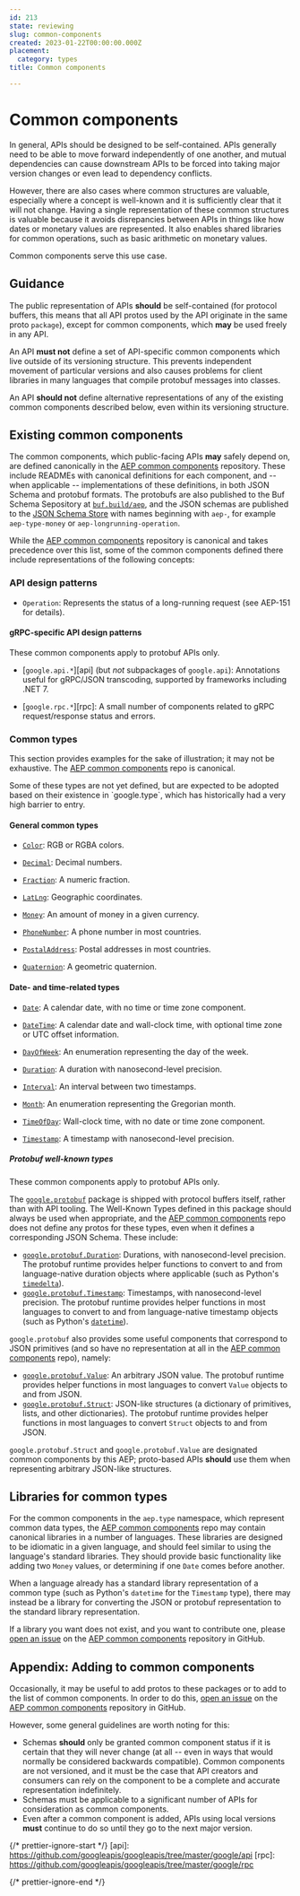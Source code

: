 ```yaml
---
id: 213
state: reviewing
slug: common-components
created: 2023-01-22T00:00:00.000Z
placement:
  category: types
title: Common components

--- 
```


# Common components

In general, APIs should be designed to be self-contained. APIs generally need
to be able to move forward independently of one another, and mutual
dependencies can cause downstream APIs to be forced into taking major version
changes or even lead to dependency conflicts.

However, there are also cases where common structures are valuable, especially
where a concept is well-known and it is sufficiently clear that it will not
change. Having a single representation of these common structures is valuable
because it avoids disrepancies between APIs in things like how dates or
monetary values are represented. It also enables shared libraries for common
operations, such as basic arithmetic on monetary values.

Common components serve this use case.

## Guidance

The public representation of APIs <b class="font-extrabold	text-yellow-700">should</b> be self-contained (for protocol
buffers, this means that all API protos used by the API originate in the same
proto `package`), except for common components, which <b class="font-extrabold text-green-700">may</b> be used freely in
any API.

An API <b class="font-extrabold	text-red-700">must not</b> define a set of API-specific common components which live
outside of its versioning structure. This prevents independent movement of
particular versions and also causes problems for client libraries in many
languages that compile protobuf messages into classes.

An API <b class="font-extrabold	text-yellow-700">should not</b> define alternative representations of any of the existing
common components described below, even within its versioning structure.

## Existing common components

The common components, which public-facing APIs <b class="font-extrabold text-green-700">may</b> safely depend on, are
defined canonically in the [AEP common components][] repository. These include
READMEs with canonical definitions for each component, and -- when applicable
-- implementations of these definitions, in both JSON Schema and protobuf
formats. The protobufs are also published to the Buf Schema Sepository at
[`buf.build/aep`][buf], and the JSON schemas are published to the [JSON Schema
Store][] with names beginning with `aep-`, for example `aep-type-money` or
`aep-longrunning-operation`.

While the [AEP common components][] repository is canonical and takes
precedence over this list, some of the common components defined there include
representations of the following concepts:

### API design patterns

- `Operation`: Represents the status of a long-running request (see AEP-151 for
  details).

#### gRPC-specific API design patterns

<Aside type="note" title="Note">
  These common components apply to protobuf APIs only.
</Aside>

- [`google.api.*`][api] (but _not_ subpackages of `google.api`): Annotations
  useful for gRPC/JSON transcoding, supported by frameworks including .NET 7.

- [`google.rpc.*`][rpc]: A small number of components related to gRPC
  request/response status and errors.

### Common types

This section provides examples for the sake of illustration; it may not be
exhaustive. The [AEP common components][] repo is canonical.

<Aside type="note" title="Note">
  Some of these types are not yet defined, but are expected to be
  adopted based on their existence in `google.type`, which has historically had a
  very high barrier to entry.
</Aside>

#### General common types

- [`Color`][color]: RGB or RGBA colors.

- [`Decimal`][decimal]: Decimal numbers.

- [`Fraction`][fraction]: A numeric fraction.

- [`LatLng`][lat_lng]: Geographic coordinates.

- [`Money`][money]: An amount of money in a given currency.

- [`PhoneNumber`][phone_number]: A phone number in most countries.

- [`PostalAddress`][postal_address]: Postal addresses in most countries.

- [`Quaternion`][quaternion]: A geometric quaternion.

#### Date- and time-related types

- [`Date`][date]: A calendar date, with no time or time zone component.

- [`DateTime`][date_time]: A calendar date and wall-clock time, with optional
  time zone or UTC offset information.

- [`DayOfWeek`][day_of_week]: An enumeration representing the day of the week.

- [`Duration`][duration]: A duration with nanosecond-level precision.

- [`Interval`][interval]: An interval between two timestamps.

- [`Month`][month]: An enumeration representing the Gregorian month.

- [`TimeOfDay`][time_of_day]: Wall-clock time, with no date or time zone
  component.

- [`Timestamp`][timestamp]: A timestamp with nanosecond-level precision.

##### Protobuf well-known types

<Aside type="note" title="Note">
  These common components apply to protobuf APIs only.
</Aside>

The [`google.protobuf`][protobuf] package is shipped with protocol buffers
itself, rather than with API tooling. The Well-Known Types defined in this
package should always be used when appropriate, and the [AEP common
components][] repo does not define any protos for these types, even when it
defines a corresponding JSON Schema. These include:

- [`google.protobuf.Duration`][duration]: Durations, with nanosecond-level
  precision. The protobuf runtime provides helper functions to convert to and
  from language-native duration objects where applicable (such as Python's
  [`timedelta`][timedelta]).
- [`google.protobuf.Timestamp`][timestamp]: Timestamps, with nanosecond-level
  precision. The protobuf runtime provides helper functions in most languages
  to convert to and from language-native timestamp objects (such as Python's
  [`datetime`][datetime]).

`google.protobuf` also provides some useful components that correspond to JSON
primitives (and so have no representation at all in the [AEP common
components][] repo), namely:

- [`google.protobuf.Value`][struct]: An arbitrary JSON value. The protobuf
  runtime provides helper functions in most languages to convert `Value`
  objects to and from JSON.
- [`google.protobuf.Struct`][struct]: JSON-like structures (a dictionary of
  primitives, lists, and other dictionaries). The protobuf runtime provides
  helper functions in most languages to convert `Struct` objects to and from
  JSON.

`google.protobuf.Struct` and `google.protobuf.Value` are designated common
components by this AEP; proto-based APIs <b class="font-extrabold	text-yellow-700">should</b> use them when representing
arbitrary JSON-like structures.

## Libraries for common types

For the common components in the `aep.type` namespace, which represent common
data types, the [AEP common components][] repo may contain canonical libraries
in a number of languages. These libraries are designed to be idiomatic in a
given language, and should feel similar to using the language's standard
libraries. They should provide basic functionality like adding two `Money`
values, or determining if one `Date` comes before another.

When a language already has a standard library representation of a common type
(such as Python's `datetime` for the `Timestamp` type), there may instead be a
library for converting the JSON or protobuf representation to the standard
library representation.

If a library you want does not exist, and you want to contribute one, please
[open an issue][] on the [AEP common components][] repository in GitHub.

## Appendix: Adding to common components

Occasionally, it may be useful to add protos to these packages or to add to the
list of common components. In order to do this, [open an issue][] on the [AEP
common components][] repository in GitHub.

However, some general guidelines are worth noting for this:

- Schemas <b class="font-extrabold	text-yellow-700">should</b> only be granted common component status if it is certain
  that they will never change (at all -- even in ways that would normally be
  considered backwards compatible). Common components are not versioned, and it
  must be the case that API creators and consumers can rely on the component to
  be a complete and accurate representation indefinitely.
- Schemas must be applicable to a significant number of APIs for consideration
  as common components.
- Even after a common component is added, APIs using local versions <b class="font-extrabold	text-red-700">must</b>
  continue to do so until they go to the next major version.

{/* prettier-ignore-start  */}
[api]: https://github.com/googleapis/googleapis/tree/master/google/api
[rpc]: https://github.com/googleapis/googleapis/tree/master/google/rpc

[color]: https://github.com/aep-dev/aep/tree/master/schemas/type/color.md
[decimal]: https://github.com/aep-dev/aep/tree/master/schemas/type/decimal.md
[fraction]: https://github.com/aep-dev/aep/tree/master/schemas/type/fraction.md
[lat_lng]: https://github.com/aep-dev/aep/tree/master/schemas/type/lat_lng.md
[money]: https://github.com/aep-dev/aep/tree/master/schemas/type/money.md
[phone_number]: https://github.com/aep-dev/aep/tree/master/schemas/type/phone_number.md
[postal_address]: https://github.com/aep-dev/aep/tree/master/schemas/type/postal_address.md
[quaternion]: https://github.com/aep-dev/aep/tree/master/schemas/type/quaternion.md

[date]: https://github.com/aep-dev/aep/tree/master/schemas/type/date.md
[date_time]: https://github.com/aep-dev/aep/tree/master/schemas/type/date_time.md
[day_of_week]: https://github.com/aep-dev/aep/tree/master/schemas/type/day_of_week.md
[duration]: https://github.com/aep-dev/aep/tree/master/schemas/type/duration.md
[interval]: https://github.com/aep-dev/aep/tree/master/schemas/type/interval.md
[month]: https://github.com/aep-dev/aep/tree/master/schemas/type/month.md
[time_of_day]: https://github.com/aep-dev/aep/tree/master/schemas/type/time_of_day.md
[timestamp]: https://github.com/aep-dev/aep/tree/master/schemas/type/timestamp.md

[datetime]: https://docs.python.org/3/library/datetime.html#datetime.datetime
[duration]: https://github.com/protocolbuffers/protobuf/blob/master/src/google/protobuf/duration.proto
[protobuf]: https://github.com/protocolbuffers/protobuf/tree/main/src/google/protobuf
[struct]: https://github.com/protocolbuffers/protobuf/blob/master/src/google/protobuf/struct.proto
[timedelta]: https://docs.python.org/3/library/datetime.html#datetime.timedelta
[timestamp]: https://github.com/protocolbuffers/protobuf/blob/master/src/google/protobuf/timestamp.proto

[open an issue]: https://github.com/aep-dev/aep/issues
[aep common components]: https://github.com/aep-dev/aep
[json schema store]: https://www.schemastore.org/json/
[buf]: https://buf.build/aep
{/* prettier-ignore-end  */}
